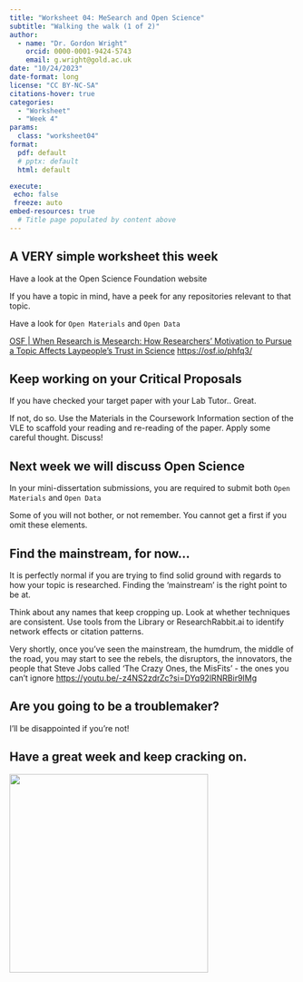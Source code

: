```yaml
---
title: "Worksheet 04: MeSearch and Open Science"
subtitle: "Walking the walk (1 of 2)"
author: 
  - name: "Dr. Gordon Wright"
    orcid: 0000-0001-9424-5743
    email: g.wright@gold.ac.uk
date: "10/24/2023"
date-format: long
license: "CC BY-NC-SA"
citations-hover: true
categories: 
  - "Worksheet"
  - "Week 4"
params:
  class: "worksheet04"
format: 
  pdf: default
  # pptx: default
  html: default

execute:
 echo: false
 freeze: auto
embed-resources: true
  # Title page populated by content above
---
```


## A VERY simple worksheet this week

Have a look at the Open Science Foundation website

If you have a topic in mind, have a peek for any repositories relevant
to that topic.

Have a look for `Open Materials` and `Open Data`

[OSF \| When Research is Mesearch: How Researchers' Motivation to Pursue
a Topic Affects Laypeople's Trust in Science](https://osf.io/phfq3/)
[https://osf.io/phfq3/](http://127.0.0.1:26677/#0 "https://osf.io/phfq3/")

## Keep working on your Critical Proposals

If you have checked your target paper with your Lab Tutor.. Great.

If not, do so. Use the Materials in the Coursework Information section
of the VLE to scaffold your reading and re-reading of the paper. Apply
some careful thought. Discuss!

## Next week we will discuss Open Science

In your mini-dissertation submissions, you are required to submit both
`Open Materials` and `Open Data`

Some of you will not bother, or not remember. You cannot get a first if
you omit these elements.

## Find the mainstream, for now...

It is perfectly normal if you are trying to find solid ground with
regards to how your topic is researched. Finding the 'mainstream' is the
right point to be at.

Think about any names that keep cropping up. Look at whether techniques
are consistent. Use tools from the Library or ResearchRabbit.ai to
identify network effects or citation patterns.

Very shortly, once you've seen the mainstream, the humdrum, the middle
of the road, you may start to see the rebels, the disruptors, the
innovators, the people that Steve Jobs called 'The Crazy Ones, the
MisFits' - the ones you can't ignore
<https://youtu.be/-z4NS2zdrZc?si=DYq92lRNRBir9IMg>

## Are you going to be a troublemaker?

I'll be disappointed if you're not!

## Have a great week and keep cracking on.

![](images/Prodigy.png){fig-align="center" width="350"}
